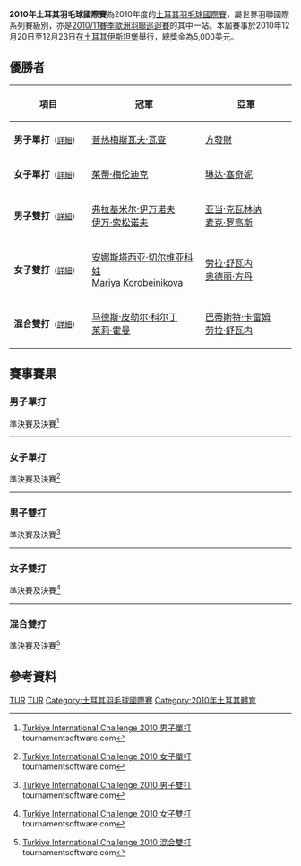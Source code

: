 {{noteTA|G1=Badminton
|1=zh-hans:伊斯坦布尔;zh-hk:伊斯坦堡;zh-sg:伊斯坦堡;zh-tw:伊斯坦堡;}}
{{infobox badminton event
|name           = 2010年土耳其羽毛球國際賽
|image          = 
|size           = 
|caption        =
|dates          = 2010年12月20日－12月23日
|number_edition = 
|level          = 4B
|prize_money    = 5,000美元
|location       = {{TUR}}[[伊斯坦堡|伊斯坦堡]]
|venue          = 
|previous       = 2009年土耳其羽毛球國際賽 
|next           = 2011年土耳其羽毛球國際賽
}}
'''2010年土耳其羽毛球國際賽'''為2010年度的[[土耳其羽毛球國際賽|土耳其羽毛球國際賽]]，屬世界羽聯國際系列賽級別，亦是[[2010/11賽季歐洲羽聯巡迴賽|2010/11賽季歐洲羽聯巡迴賽]]的其中一站。本屆賽事於2010年12月20日至12月23日在[[土耳其|土耳其]][[伊斯坦堡|伊斯坦堡]]舉行，總獎金為5,000美元。

== 優勝者 ==
{| class=wikitable style="font-size:small"
!width="200"|項目
!width="250"|冠軍
!width="250"|亞軍
|-
|'''男子單打'''<small>（[[#男子單打|詳細]]）</small>
|{{flagicon|POL}} [[普热梅斯瓦夫·瓦查|普热梅斯瓦夫·瓦查]]
|{{flagicon|NED}} [[方發財|方發財]]
|-
|'''女子單打'''<small>（[[#女子單打|詳細]]）</small>
|{{flagicon|NED}} [[茱蒂·梅伦迪克|茱蒂·梅伦迪克]]
|{{flagicon|BUL}} [[琳达·塞奇妮|琳达·塞奇妮]]
|-
|'''男子雙打'''<small>（[[#男子雙打|詳細]]）</small>
|{{flagicon|RUS}} [[弗拉基米尔·伊万诺夫|弗拉基米尔·伊万诺夫]]<br/>{{flagicon|RUS}} [[伊万·索松诺夫|伊万·索松诺夫]]
|{{flagicon|POL}} [[亚当·克瓦林纳|亚当·克瓦林纳]]<br/>{{flagicon|POL}} [[麦克·罗高斯|麦克·罗高斯]]
|-
|'''女子雙打'''<small>（[[#女子雙打|詳細]]）</small>
|{{flagicon|RUS}} [[安娜斯塔西亚·切尔维亚科娃|安娜斯塔西亚·切尔维亚科娃]]<br/>{{flagicon|RUS}} [[Mariya_Korobeinikova|Mariya Korobeinikova]]
|{{flagicon|FRA}} [[劳拉·舒瓦内|劳拉·舒瓦内]]<br/>{{flagicon|FRA}} [[奥德丽·方丹|奥德丽·方丹]]
|-
|'''混合雙打'''<small>（[[#混合雙打|詳細]]）</small>
|{{flagicon|DEN}} [[马德斯·皮勒尔·科尔丁|马德斯·皮勒尔·科尔丁]]<br/>{{flagicon|DEN}} [[茱莉·霍曼|茱莉·霍曼]]
|{{flagicon|FRA}} [[巴蒂斯特·卡雷姆|巴蒂斯特·卡雷姆]]<br/>{{flagicon|FRA}} [[劳拉·舒瓦内|劳拉·舒瓦内]]
|}

== 賽事賽果 ==
=== 男子單打 ===
;準決賽及決賽<ref name="MS">{{en}}[http://www.tournamentsoftware.com/sport/draw.aspx?id=1E7F49A9-E83D-42C3-8ADD-A50692AF1276&draw=2 Turkiye International Challenge 2010 男子單打] {{Wayback|url=http://www.tournamentsoftware.com/sport/draw.aspx?id=1E7F49A9-E83D-42C3-8ADD-A50692AF1276&draw=2 |date=20130919192244 }} tournamentsoftware.com</ref>
{{4TeamBracket-Tennis3-v2
| team-width=200
| RD1-seed1=1
| RD1-team1={{flagicon|FRA}} [[布里斯·利弗德斯|布里斯·利弗德斯]]
| RD1-score1-1='''21
| RD1-score1-2=17
| RD1-score1-3=15
| RD1-seed2=4
| RD1-team2='''{{flagicon|NED}} [[方發財|方發財]]
| RD1-score2-1=15
| RD1-score2-2='''21
| RD1-score2-3='''21

| RD1-seed3=3
| RD1-team3={{flagicon|DEN}} [[汉斯-克里斯蒂安·维汀哈斯|汉斯-克里斯蒂安·维汀哈斯]]
| RD1-score3-1=20
| RD1-score3-2=17
| RD1-score3-3=
| RD1-seed4=2
| RD1-team4='''{{flagicon|POL}} [[普热梅斯瓦夫·瓦查|普热梅斯瓦夫·瓦查]]
| RD1-score4-1='''22
| RD1-score4-2='''21
| RD1-score4-3=

| RD2-seed1=4
| RD2-team1={{flagicon|NED}} [[方發財|方發財]]
| RD2-score1-1=18
| RD2-score1-2=17
| RD2-score1-3=
| RD2-seed2=2
| RD2-team2='''{{flagicon|POL}} [[普热梅斯瓦夫·瓦查|普热梅斯瓦夫·瓦查]]
| RD2-score2-1='''21
| RD2-score2-2='''21
| RD2-score2-3=
}}
----

=== 女子單打 ===
;準決賽及決賽<ref name="WS">{{en}}[http://www.tournamentsoftware.com/sport/draw.aspx?id=1E7F49A9-E83D-42C3-8ADD-A50692AF1276&draw=4 Turkiye International Challenge 2010 女子單打] tournamentsoftware.com</ref>
{{4TeamBracket-Tennis3-v2
| team-width=200
| RD1-seed1=1
| RD1-team1='''{{flagicon|NED}} [[茱蒂·梅伦迪克|茱蒂·梅伦迪克]]
| RD1-score1-1='''21
| RD1-score1-2='''21
| RD1-score1-3=
| RD1-seed2=3
| RD1-team2={{nowrap|{{flagicon|RUS}} [[安娜斯塔西亚·普洛科朋科|安娜斯塔西亚·普洛科朋科]]}}
| RD1-score2-1=16
| RD1-score2-2=12
| RD1-score2-3=

| RD1-seed3=8
| RD1-team3={{flagicon|BEL}} [[谭莲妮|谭莲妮]]
| RD1-score3-1=14
| RD1-score3-2=21
| RD1-score3-3=
| RD1-seed4=2
| RD1-team4='''{{flagicon|BUL}} [[琳达·塞奇妮|琳达·塞奇妮]]
| RD1-score4-1='''21
| RD1-score4-2='''23
| RD1-score4-3=

| RD2-seed1=1
| RD2-team1='''{{flagicon|NED}} [[茱蒂·梅伦迪克|茱蒂·梅伦迪克]]
| RD2-score1-1=19
| RD2-score1-2='''21
| RD2-score1-3='''21
| RD2-seed2=2
| RD2-team2={{flagicon|BUL}} [[琳达·塞奇妮|琳达·塞奇妮]]
| RD2-score2-1='''21
| RD2-score2-2=18
| RD2-score2-3=15
}}
----

=== 男子雙打 ===
;準決賽及決賽<ref name="MD">{{en}}[http://www.tournamentsoftware.com/sport/draw.aspx?id=1E7F49A9-E83D-42C3-8ADD-A50692AF1276&draw=6 Turkiye International Challenge 2010 男子雙打] tournamentsoftware.com</ref>
{{4TeamBracket-Tennis3-v2
| team-width=200
| RD1-seed1=1
| RD1-team1='''{{flagicon|POL}} [[亚当·克瓦林纳|亚当·克瓦林纳]]<br/> {{flagicon|POL}} [[麦克·罗高斯|麦克·罗高斯]]
| RD1-score1-1='''21
| RD1-score1-2='''21
| RD1-score1-3=
| RD1-seed2=4
| RD1-team2={{flagicon|FRA}} [[巴蒂斯特·卡雷姆|巴蒂斯特·卡雷姆]]<br/> {{flagicon|FRA}} [[西尔万·格罗斯让|西尔万·格罗斯让]]
| RD1-score2-1=13
| RD1-score2-2=13
| RD1-score2-3=

| RD1-seed3=3
| RD1-team3='''{{flagicon|RUS}} [[弗拉基米尔·伊万诺夫|弗拉基米尔·伊万诺夫]]<br/> {{flagicon|RUS}} [[伊万·索松诺夫|伊万·索松诺夫]]
| RD1-score3-1='''21
| RD1-score3-2='''24
| RD1-score3-3=
| RD1-seed4=Q
| RD1-team4={{flagicon|GER}} [[蒂姆·德特曼|蒂姆·德特曼]]<br/> {{flagicon|GER}} [[安德烈亚斯·海因茨|安德烈亚斯·海因茨]]
| RD1-score4-1=10
| RD1-score4-2=22
| RD1-score4-3=

| RD2-seed1=1
| RD2-team1={{flagicon|POL}} [[亚当·克瓦林纳|亚当·克瓦林纳]]<br/> {{flagicon|POL}} [[麦克·罗高斯|麦克·罗高斯]]
| RD2-score1-1=12
| RD2-score1-2=18
| RD2-score1-3=
| RD2-seed2=3
| RD2-team2='''{{flagicon|RUS}} [[弗拉基米尔·伊万诺夫|弗拉基米尔·伊万诺夫]]<br/> {{flagicon|RUS}} [[伊万·索松诺夫|伊万·索松诺夫]]
| RD2-score2-1='''21
| RD2-score2-2='''21
| RD2-score2-3=
}}
----

=== 女子雙打 ===
;準決賽及決賽<ref name="WD">{{en}}[http://www.tournamentsoftware.com/sport/draw.aspx?id=1E7F49A9-E83D-42C3-8ADD-A50692AF1276&draw=8 Turkiye International Challenge 2010 女子雙打] {{Wayback|url=http://www.tournamentsoftware.com/sport/draw.aspx?id=1E7F49A9-E83D-42C3-8ADD-A50692AF1276&draw=8 |date=20130919192125 }} tournamentsoftware.com</ref>
{{4TeamBracket-Tennis3-v2
| team-width=200
| RD1-seed1=1
| RD1-team1={{flagicon|UKR}} [[玛丽亚·乌利蒂娜|玛丽亚·乌利蒂娜]]<br/> {{flagicon|UKR}} [[纳塔利娅·沃伊切赫|纳塔利娅·沃伊切赫]]
| RD1-score1-1=12
| RD1-score1-2='''21
| RD1-score1-3=17
| RD1-seed2=
| RD1-team2='''{{nowrap|{{flagicon|RUS}} [[安娜斯塔西亚·切尔维亚科娃|安娜斯塔西亚·切尔维亚科娃]]<br/> {{flagicon|RUS}} [[Mariya_Korobeinikova|Mariya Korobeinikova]]}}
| RD1-score2-1='''21
| RD1-score2-2=11
| RD1-score2-3='''21

| RD1-seed3=
| RD1-team3={{flagicon|TUR}} [[奥兹格·巴伊拉克|奥兹格·巴伊拉克]]<br/> {{flagicon|TUR}} [[杰姆雷·费拉|杰姆雷·费拉]]
| RD1-score3-1=20
| RD1-score3-2=15
| RD1-score3-3=
| RD1-seed4=
| RD1-team4='''{{flagicon|FRA}} [[劳拉·舒瓦内|劳拉·舒瓦内]]<br/> {{flagicon|FRA}} [[奥德丽·方丹|奥德丽·方丹]]
| RD1-score4-1='''22
| RD1-score4-2='''21
| RD1-score4-3=

| RD2-seed1=
| RD2-team1='''{{nowrap|{{flagicon|RUS}} [[安娜斯塔西亚·切尔维亚科娃|安娜斯塔西亚·切尔维亚科娃]]<br/> {{flagicon|RUS}} [[Mariya_Korobeinikova|Mariya Korobeinikova]]}}
| RD2-score1-1='''21
| RD2-score1-2='''21
| RD2-score1-3=
| RD2-seed2=
| RD2-team2={{flagicon|FRA}} [[劳拉·舒瓦内|劳拉·舒瓦内]]<br/> {{flagicon|FRA}} [[奥德丽·方丹|奥德丽·方丹]]
| RD2-score2-1=15
| RD2-score2-2=11
| RD2-score2-3=
}}
----

=== 混合雙打 ===
;準決賽及決賽<ref name="XD">{{en}}[http://www.tournamentsoftware.com/sport/draw.aspx?id=1E7F49A9-E83D-42C3-8ADD-A50692AF1276&draw=10 Turkiye International Challenge 2010 混合雙打] tournamentsoftware.com</ref>
{{4TeamBracket-Tennis3-v2
| team-width=200
| RD1-seed1=1
| RD1-team1={{flagicon|UKR}} [[瓦列里·阿特拉什琴科夫|瓦列里·阿特拉什琴科夫]]<br/> {{flagicon|UKR}} [[埃琳娜·普鲁斯|埃琳娜·普鲁斯]]
| RD1-score1-1=14
| RD1-score1-2='''21
| RD1-score1-3=16
| RD1-seed2=
| RD1-team2='''{{flagicon|DEN}} [[马德斯·皮勒尔·科尔丁|马德斯·皮勒尔·科尔丁]]<br/> {{flagicon|DEN}} [[茱莉·霍曼|茱莉·霍曼]]
| RD1-score2-1='''21
| RD1-score2-2=14
| RD1-score2-3='''21

| RD1-seed3=4
| RD1-team3={{nowrap|{{flagicon|POL}} [[沃伊切赫·苏库德拉尔塞克|沃伊切赫·苏库德拉尔塞克]]<br/> {{flagicon|POL}} [[阿格涅什卡·维特科夫斯卡|阿格涅什卡·维特科夫斯卡]]}}
| RD1-score3-1=17
| RD1-score3-2=17
| RD1-score3-3=
| RD1-seed4=2
| RD1-team4='''{{flagicon|FRA}} [[巴蒂斯特·卡雷姆|巴蒂斯特·卡雷姆]]<br/> {{flagicon|FRA}} [[劳拉·舒瓦内|劳拉·舒瓦内]]
| RD1-score4-1='''21
| RD1-score4-2='''21
| RD1-score4-3=

| RD2-seed1=
| RD2-team1='''{{flagicon|DEN}} [[马德斯·皮勒尔·科尔丁|马德斯·皮勒尔·科尔丁]]<br/> {{flagicon|DEN}} [[茱莉·霍曼|茱莉·霍曼]]
| RD2-score1-1='''21
| RD2-score1-2='''21
| RD2-score1-3=
| RD2-seed2=2
| RD2-team2={{flagicon|FRA}} [[巴蒂斯特·卡雷姆|巴蒂斯特·卡雷姆]]<br/> {{flagicon|FRA}} [[劳拉·舒瓦内|劳拉·舒瓦内]]
| RD2-score2-1=12
| RD2-score2-2=18
| RD2-score2-3=
}}

== 參考資料 ==
{{Reflist}}

[[Category:2010年世界羽聯國際系列賽|TUR]]
[[Category:2010/11賽季歐洲羽聯巡迴賽|TUR]]
[[Category:土耳其羽毛球國際賽|Category:土耳其羽毛球國際賽]]
[[Category:2010年土耳其體育|Category:2010年土耳其體育]]